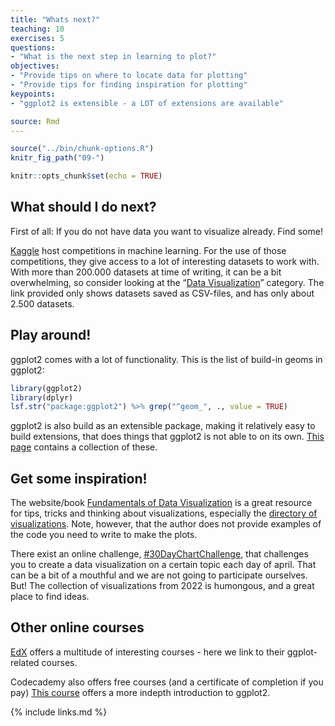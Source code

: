 ```yaml
---
title: "Whats next?"
teaching: 10
exercises: 5
questions:
- "What is the next step in learning to plot?"
objectives:
- "Provide tips on where to locate data for plotting"
- "Provide tips for finding inspiration for plotting"
keypoints:
- "ggplot2 is extensible - a LOT of extensions are available"

source: Rmd
---
```


```r
source("../bin/chunk-options.R")
knitr_fig_path("09-")
```

```r
knitr::opts_chunk$set(echo = TRUE)
```

## What should I do next?

First of all: If you do not have data you want to visualize 
already. Find some!

[Kaggle](https://www.kaggle.com/datasets) host competitions 
in machine learning. For the use of those competitions, they
give access to a lot of interesting datasets to work with.
With more than 200.000 datasets at time of writing, it can
be a bit overwhelming, so consider looking at the "[Data Visualization](https://www.kaggle.com/datasets?fileType=csv&tags=13208-Data+Visualization)" category. The link provided only shows datasets saved as CSV-files, and has only about 2.500 datasets.

## Play around!

ggplot2 comes with a lot of functionality. This is the
list of build-in geoms in ggplot2:

```r
library(ggplot2)
library(dplyr)
lsf.str("package:ggplot2") %>% grep("^geom_", ., value = TRUE)

```
ggplot2 is also build as an extensible package, making 
it relatively easy to build extensions, that does things
that ggplot2 is not able to on its own. [This page](https://exts.ggplot2.tidyverse.org/) contains a collection of these.


## Get some inspiration!

The website/book [Fundamentals of Data Visualization](https://clauswilke.com/dataviz/) is a great resource for tips, tricks and thinking about visualizations, 
especially the [directory of visualizations](https://clauswilke.com/dataviz/directory-of-visualizations.html). Note, however, that the author does not provide examples of the code you need to write to make the plots.

There exist an online challenge, [#30DayChartChallenge](https://30daychartchallenge.org/), that 
challenges you to create a data visualization on a certain topic each day of april. That can be a bit of a mouthful and 
we are not going to participate ourselves. But! The collection 
of visualizations from 2022 is humongous, and a great place
to find ideas.


## Other online courses

[EdX](https://www.edx.org/search?q=ggplot) offers a multitude of interesting courses - here we link to their ggplot-related courses.

Codecademy also offers free courses (and a certificate of completion if you pay) [This course](https://www.codecademy.com/learn/learn-ggplot-2) offers
a more indepth introduction to ggplot2.




{% include links.md %}
